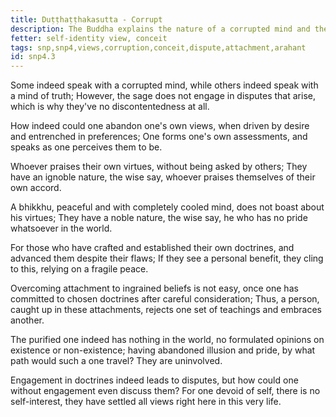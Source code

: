 ```yaml
---
title: Duṭṭhaṭṭhakasutta - Corrupt
description: The Buddha explains the nature of a corrupted mind and the consequences of holding onto views in these verses.
fetter: self-identity view, conceit
tags: snp,snp4,views,corruption,conceit,dispute,attachment,arahant
id: snp4.3
---
```


Some indeed speak with a corrupted mind,
while others indeed speak with a mind of truth;
However, the sage does not engage in disputes that arise,
which is why they've no discontentedness at all.

How indeed could one abandon one's own views,
when driven by desire and entrenched in preferences;
One forms one's own assessments,
and speaks as one perceives them to be.

Whoever praises their own virtues,
without being asked by others;
They have an ignoble nature, the wise say,
whoever praises themselves of their own accord.

A bhikkhu, peaceful and with completely cooled mind,
does not boast about his virtues;
They have a noble nature, the wise say,
he who has no pride whatsoever in the world.

For those who have crafted and established their own doctrines,
and advanced them despite their flaws;
If they see a personal benefit,
they cling to this, relying on a fragile peace.

Overcoming attachment to ingrained beliefs is not easy,
once one has committed to chosen doctrines after careful consideration;
Thus, a person, caught up in these attachments,
rejects one set of teachings and embraces another.

The purified one indeed has nothing in the world,
no formulated opinions on existence or non-existence;
having abandoned illusion and pride,
by what path would such a one travel? They are uninvolved.

Engagement in doctrines indeed leads to disputes,
but how could one without engagement even discuss them?
For one devoid of self, there is no self-interest,
they have settled all views right here in this very life.